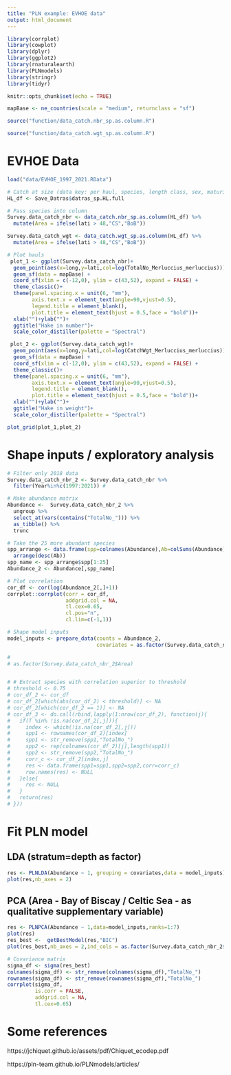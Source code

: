 ```yaml
---
title: "PLN example: EVHOE data"
output: html_document
---
```


```r

library(corrplot)
library(cowplot)
library(dplyr)
library(ggplot2)
library(rnaturalearth)
library(PLNmodels)
library(stringr)
library(tidyr)

knitr::opts_chunk$set(echo = TRUE)

mapBase <- ne_countries(scale = "medium", returnclass = "sf")

source("function/data_catch.nbr_sp.as.column.R")

source("function/data_catch.wgt_sp.as.column.R")

```

# EVHOE Data

```r

load("data/EVHOE_1997_2021.RData")

# Catch at size (data key: per haul, species, length class, sex, maturity, age)
HL_df <- Save_Datras$datras_sp.HL.full

# Pass species into column
Survey.data_catch_nbr <- data_catch.nbr_sp.as.column(HL_df) %>%
  mutate(Area = ifelse(lati > 48,"CS","BoB"))

Survey.data_catch_wgt <- data_catch.wgt_sp.as.column(HL_df) %>%
  mutate(Area = ifelse(lati > 48,"CS","BoB"))

# Plot hauls
 plot_1 <- ggplot(Survey.data_catch_nbr)+
  geom_point(aes(x=long,y=lati,col=log(TotalNo_Merluccius_merluccius)))+
  geom_sf(data = mapBase) +
  coord_sf(xlim = c(-12,0), ylim = c(43,52), expand = FALSE) +
  theme_classic()+
  theme(panel.spacing.x = unit(6, "mm"),
        axis.text.x = element_text(angle=90,vjust=0.5), 
        legend.title = element_blank(),
        plot.title = element_text(hjust = 0.5,face = "bold"))+
  xlab("")+ylab("")+
  ggtitle("Hake in number")+
  scale_color_distiller(palette = "Spectral")

 plot_2 <- ggplot(Survey.data_catch_wgt)+
  geom_point(aes(x=long,y=lati,col=log(CatchWgt_Merluccius_merluccius)))+
  geom_sf(data = mapBase) +
  coord_sf(xlim = c(-12,0), ylim = c(43,52), expand = FALSE) +
  theme_classic()+
  theme(panel.spacing.x = unit(6, "mm"),
        axis.text.x = element_text(angle=90,vjust=0.5), 
        legend.title = element_blank(),
        plot.title = element_text(hjust = 0.5,face = "bold"))+
  xlab("")+ylab("")+
  ggtitle("Hake in weight")+
  scale_color_distiller(palette = "Spectral")

plot_grid(plot_1,plot_2)

```


# Shape inputs / exploratory analysis

```r

# Filter only 2018 data
Survey.data_catch_nbr_2 <- Survey.data_catch_nbr %>%
  filter(Year%in%c(1997:2021)) # 

# Make abundance matrix
Abundance <-  Survey.data_catch_nbr_2 %>%
  ungroup %>%
  select_at(vars(contains("TotalNo_"))) %>%
  as_tibble() %>%
  trunc

# Take the 25 more abundant species
spp_arrange <- data.frame(spp=colnames(Abundance),Ab=colSums(Abundance)) %>%
  arrange(desc(Ab))
spp_name <- spp_arrange$spp[1:25]
Abundance_2 <- Abundance[,spp_name]

# Plot correlation
cor_df <- cor(log(Abundance_2[,]+1))
corrplot::corrplot(corr = cor_df,
                   addgrid.col = NA,
                   tl.cex=0.65,
                   cl.pos="n",
                   cl.lim=c(-1,1))

# Shape model inputs
model_inputs <- prepare_data(counts = Abundance_2,
                             covariates = as.factor(Survey.data_catch_nbr_2$Stratum),)

# 
# as.factor(Survey.data_catch_nbr_2$Area)


# # Extract species with correlation superior to threshold
# threshold <- 0.75
# cor_df_2 <- cor_df
# cor_df_2[which(abs(cor_df_2) < threshold)] <- NA
# cor_df_2[which(cor_df_2 == 1)] <- NA
# cor_df_3 <- do.call(rbind,lapply(1:nrow(cor_df_2), function(j){
#   if(T %in% !is.na(cor_df_2[,j])){
#     index <- which(!is.na(cor_df_2[,j]))
#     spp1 <- rownames(cor_df_2)[index]
#     spp1 <- str_remove(spp1,"TotalNo_")
#     spp2 <- rep(colnames(cor_df_2)[j],length(spp1))
#     spp2 <- str_remove(spp2,"TotalNo_")
#     corr_c <- cor_df_2[index,j]
#     res <- data.frame(spp1=spp1,spp2=spp2,corr=corr_c)
#     row.names(res) <- NULL
#   }else{
#     res <- NULL
#   }
#   return(res)
# }))

```


# Fit PLN model

## LDA (stratum=depth as factor)

```r

res <- PLNLDA(Abundance ~ 1, grouping = covariates,data = model_inputs)
plot(res,nb_axes = 2)

```


## PCA (Area - Bay of Biscay / Celtic Sea - as qualitative supplementary variable)

```r

res <- PLNPCA(Abundance ~ 1,data=model_inputs,ranks=1:7)
plot(res)
res_best <-  getBestModel(res,"BIC")
plot(res_best,nb_axes = 2,ind_cols = as.factor(Survey.data_catch_nbr_2$Area))

# Covariance matrix
sigma_df <- sigma(res_best)
colnames(sigma_df) <- str_remove(colnames(sigma_df),"TotalNo_")
rownames(sigma_df) <- str_remove(rownames(sigma_df),"TotalNo_")
corrplot(sigma_df,
         is.corr = FALSE,
         addgrid.col = NA,
         tl.cex=0.65)

```

# Some references

https://jchiquet.github.io/assets/pdf/Chiquet_ecodep.pdf

https://pln-team.github.io/PLNmodels/articles/
